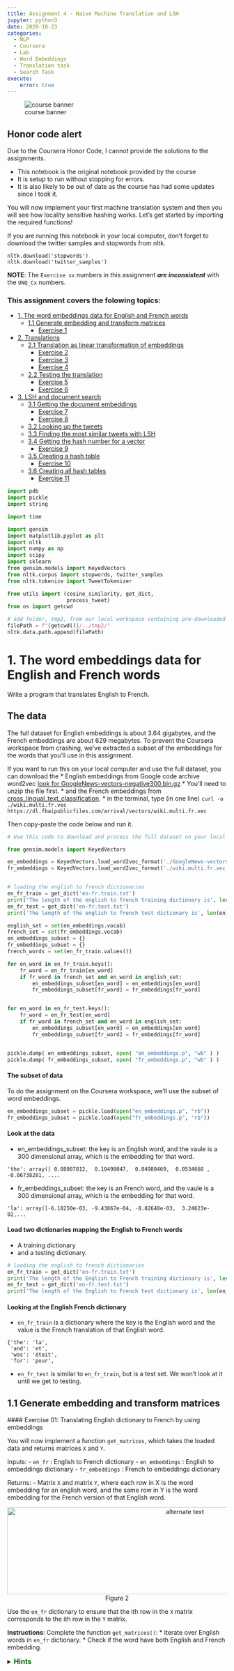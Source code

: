 ```yaml
---
title: Assignment 4 - Naive Machine Translation and LSH
jupyter: python3
date: 2020-10-23
categories: 
  - NLP 
  - Coursera 
  - Lab
  - Word Embeddings
  - Translation task
  - Search Task
execute: 
    error: true
---
```


![course banner](/images/banner_c1.jpg){.column-margin}

::: {.callout-warning}
## Honor code alert

Due to the Coursera Honor Code, I cannot provide the solutions to the assignments. 

- This notebook is the original notebook provided by the course
- It is setup to run without stopping for errors. 
- It is also likely to be out of date as the course has had some updates since I took it.
:::


You will now implement your first machine translation system and then you
will see how locality sensitive hashing works. Let's get started by importing
the required functions!

If you are running this notebook in your local computer, don't forget to
download the twitter samples and stopwords from nltk.

```
nltk.download('stopwords')
nltk.download('twitter_samples')
```


**NOTE**: The `Exercise xx` numbers in this assignment **_are inconsistent_** with the `UNQ_Cx` numbers.

### This assignment covers the folowing topics:

- [1. The word embeddings data for English and French words](#1)
  - [1.1 Generate embedding and transform matrices](#1-1)
      - [Exercise 1](#ex-01)
- [2. Translations](#2)
  - [2.1 Translation as linear transformation of embeddings](#2-1)
      - [Exercise 2](#ex-02)  
      - [Exercise 3](#ex-03)  
      - [Exercise 4](#ex-04)        
  - [2.2 Testing the translation](#2-2)
      - [Exercise 5](#ex-05)
      - [Exercise 6](#ex-06)      
- [3. LSH and document search](#3)
  - [3.1 Getting the document embeddings](#3-1)
      - [Exercise 7](#ex-07)
      - [Exercise 8](#ex-08)      
  - [3.2 Looking up the tweets](#3-2)
  - [3.3 Finding the most similar tweets with LSH](#3-3)
  - [3.4 Getting the hash number for a vector](#3-4)
      - [Exercise 9](#ex-09)  
  - [3.5 Creating a hash table](#3-5)
      - [Exercise 10](#ex-10)  
  - [3.6 Creating all hash tables](#3-6)
      - [Exercise 11](#ex-11)  

```python
import pdb
import pickle
import string

import time

import gensim
import matplotlib.pyplot as plt
import nltk
import numpy as np
import scipy
import sklearn
from gensim.models import KeyedVectors
from nltk.corpus import stopwords, twitter_samples
from nltk.tokenize import TweetTokenizer

from utils import (cosine_similarity, get_dict,
                   process_tweet)
from os import getcwd
```

```python
# add folder, tmp2, from our local workspace containing pre-downloaded corpora files to nltk's data path
filePath = f"{getcwd()}/../tmp2/"
nltk.data.path.append(filePath)
```

<a name="1"></a>

# 1. The word embeddings data for English and French words

Write a program that translates English to French.

## The data

The full dataset for English embeddings is about 3.64 gigabytes, and the French
embeddings are about 629 megabytes. To prevent the Coursera workspace from
crashing, we've extracted a subset of the embeddings for the words that you'll
use in this assignment.

If you want to run this on your local computer and use the full dataset,
you can download the
* English embeddings from Google code archive word2vec
[look for GoogleNews-vectors-negative300.bin.gz](https://code.google.com/archive/p/word2vec/)
    * You'll need to unzip the file first.
* and the French embeddings from
[cross_lingual_text_classification](https://github.com/vjstark/crosslingual_text_classification).
    * in the terminal, type (in one line)
    `curl -o ./wiki.multi.fr.vec https://dl.fbaipublicfiles.com/arrival/vectors/wiki.multi.fr.vec`

Then copy-paste the code below and run it.

```python
# Use this code to download and process the full dataset on your local computer

from gensim.models import KeyedVectors

en_embeddings = KeyedVectors.load_word2vec_format('./GoogleNews-vectors-negative300.bin', binary = True)
fr_embeddings = KeyedVectors.load_word2vec_format('./wiki.multi.fr.vec')


# loading the english to french dictionaries
en_fr_train = get_dict('en-fr.train.txt')
print('The length of the english to french training dictionary is', len(en_fr_train))
en_fr_test = get_dict('en-fr.test.txt')
print('The length of the english to french test dictionary is', len(en_fr_train))

english_set = set(en_embeddings.vocab)
french_set = set(fr_embeddings.vocab)
en_embeddings_subset = {}
fr_embeddings_subset = {}
french_words = set(en_fr_train.values())

for en_word in en_fr_train.keys():
    fr_word = en_fr_train[en_word]
    if fr_word in french_set and en_word in english_set:
        en_embeddings_subset[en_word] = en_embeddings[en_word]
        fr_embeddings_subset[fr_word] = fr_embeddings[fr_word]


for en_word in en_fr_test.keys():
    fr_word = en_fr_test[en_word]
    if fr_word in french_set and en_word in english_set:
        en_embeddings_subset[en_word] = en_embeddings[en_word]
        fr_embeddings_subset[fr_word] = fr_embeddings[fr_word]


pickle.dump( en_embeddings_subset, open( "en_embeddings.p", "wb" ) )
pickle.dump( fr_embeddings_subset, open( "fr_embeddings.p", "wb" ) )
```

#### The subset of data

To do the assignment on the Coursera workspace, we'll use the subset of word embeddings.

```python
en_embeddings_subset = pickle.load(open("en_embeddings.p", "rb"))
fr_embeddings_subset = pickle.load(open("fr_embeddings.p", "rb"))
```

#### Look at the data

* en_embeddings_subset: the key is an English word, and the vaule is a
300 dimensional array, which is the embedding for that word.
```
'the': array([ 0.08007812,  0.10498047,  0.04980469,  0.0534668 , -0.06738281, ....
```

* fr_embeddings_subset: the key is an French word, and the vaule is a 300
dimensional array, which is the embedding for that word.
```
'la': array([-6.18250e-03, -9.43867e-04, -8.82648e-03,  3.24623e-02,...
```

#### Load two dictionaries mapping the English to French words
* A training dictionary
* and a testing dictionary.

```python
# loading the english to french dictionaries
en_fr_train = get_dict('en-fr.train.txt')
print('The length of the English to French training dictionary is', len(en_fr_train))
en_fr_test = get_dict('en-fr.test.txt')
print('The length of the English to French test dictionary is', len(en_fr_train))
```

#### Looking at the English French dictionary

* `en_fr_train` is a dictionary where the key is the English word and the value
is the French translation of that English word.
```
{'the': 'la',
 'and': 'et',
 'was': 'était',
 'for': 'pour',
```

* `en_fr_test` is similar to `en_fr_train`, but is a test set.  We won't look at it
until we get to testing.

<a name="1-1"></a>

## 1.1 Generate embedding and transform matrices

<a name="ex-01"></a>
#### Exercise 01: Translating English dictionary to French by using embeddings

You will now implement a function `get_matrices`, which takes the loaded data
and returns matrices `X` and `Y`.

Inputs:
- `en_fr` : English to French dictionary
- `en_embeddings` : English to embeddings dictionary
- `fr_embeddings` : French to embeddings dictionary

Returns:
- Matrix `X` and matrix `Y`, where each row in X is the word embedding for an
english word, and the same row in Y is the word embedding for the French
version of that English word.

<div style="width:image width px; font-size:100%; text-align:center;">
<img src='X_to_Y.jpg' alt="alternate text" width="width" height="height" style="width:800px;height:200px;" /> Figure 2 </div>

Use the `en_fr` dictionary to ensure that the ith row in the `X` matrix
corresponds to the ith row in the `Y` matrix.

**Instructions**: Complete the function `get_matrices()`:
* Iterate over English words in `en_fr` dictionary.
* Check if the word have both English and French embedding.

<details>
<summary>
    <font size="3" color="darkgreen"><b>Hints</b></font>
</summary>
    <p>
        <ul>
            <li><a href="https://realpython.com/python-sets/#set-size-and-membership" >Sets</a> are useful data structures that can be used to check if an item is a member of a group.</li>
            <li>You can get words which are embedded into the language by using <a href="https://www.w3schools.com/python/ref_dictionary_keys.asp"> keys</a> method.</li>
            <li>Keep vectors in `X` and `Y` sorted in list. You can use <a href="https://docs.scipy.org/doc/numpy-1.13.0/reference/generated/numpy.ma.vstack.html"> np.vstack()</a> to merge them into the numpy matrix. </li>
            <li><a href="https://docs.scipy.org/doc/numpy/reference/generated/numpy.vstack.html">numpy.vstack</a> stacks the items in a list as rows in a matrix.</li>
        </ul>
    </p>

```python
# UNQ_C1 (UNIQUE CELL IDENTIFIER, DO NOT EDIT)
def get_matrices(en_fr, french_vecs, english_vecs):
    """
    Input:
        en_fr: English to French dictionary
        french_vecs: French words to their corresponding word embeddings.
        english_vecs: English words to their corresponding word embeddings.
    Output: 
        X: a matrix where the columns are the English embeddings.
        Y: a matrix where the columns correspong to the French embeddings.
        R: the projection matrix that minimizes the F norm ||X R -Y||^2.
    """

    ### START CODE HERE (REPLACE INSTANCES OF 'None' with your code) ###

    # X_l and Y_l are lists of the english and french word embeddings
    X_l = list()
    Y_l = list()

    # get the english words (the keys in the dictionary) and store in a set()
    english_set = None

    # get the french words (keys in the dictionary) and store in a set()
    french_set = None

    # store the french words that are part of the english-french dictionary (these are the values of the dictionary)
    french_words = set(en_fr.values())

    # loop through all english, french word pairs in the english french dictionary
    for en_word, fr_word in en_fr.items():

        # check that the french word has an embedding and that the english word has an embedding
        if fr_word in french_set and en_word in english_set:

            # get the english embedding
            en_vec = english_vecs[en_word]

            # get the french embedding
            fr_vec = None

            # add the english embedding to the list
            X_l.append(en_vec)

            # add the french embedding to the list
            None

    # stack the vectors of X_l into a matrix X
    X = None

    # stack the vectors of Y_l into a matrix Y
    Y = None
    ### END CODE HERE ###

    return X, Y
```

Now we will use function `get_matrices()` to obtain sets `X_train` and `Y_train`
of English and French word embeddings into the corresponding vector space models.

```python
# UNQ_C2 (UNIQUE CELL IDENTIFIER, DO NOT EDIT)
# You do not have to input any code in this cell, but it is relevant to grading, so please do not change anything

# getting the training set:
X_train, Y_train = get_matrices(
    en_fr_train, fr_embeddings_subset, en_embeddings_subset)
```

<a name="2"></a>

# 2. Translations

<div style="width:image width px; font-size:100%; text-align:center;"><img src='e_to_f.jpg' alt="alternate text" width="width" height="height" style="width:700px;height:200px;" /> Figure 1 </div>

Write a program that translates English words to French words using word embeddings and vector space models. 

<a name="2-1"></a>
## 2.1 Translation as linear transformation of embeddings

Given dictionaries of English and French word embeddings you will create a transformation matrix `R`
* Given an English word embedding, $\mathbf{e}$, you can multiply $\mathbf{eR}$ to get a new word embedding $\mathbf{f}$.
    * Both $\mathbf{e}$ and $\mathbf{f}$ are [row vectors](https://en.wikipedia.org/wiki/Row_and_column_vectors).
* You can then compute the nearest neighbors to `f` in the french embeddings and recommend the word that is most similar to the transformed word embedding.

### Describing translation as the minimization problem

Find a matrix `R` that minimizes the following equation. 

$$\arg \min _{\mathbf{R}}\| \mathbf{X R} - \mathbf{Y}\|_{F}\tag{1} $$

### Frobenius norm

The Frobenius norm of a matrix $A$ (assuming it is of dimension $m,n$) is defined as the square root of the sum of the absolute squares of its elements:

$$\|\mathbf{A}\|_{F} \equiv \sqrt{\sum_{i=1}^{m} \sum_{j=1}^{n}\left|a_{i j}\right|^{2}}\tag{2}$$

### Actual loss function
In the real world applications, the Frobenius norm loss:

$$\| \mathbf{XR} - \mathbf{Y}\|_{F}$$

is often replaced by it's squared value divided by $m$:

$$ \frac{1}{m} \|  \mathbf{X R} - \mathbf{Y} \|_{F}^{2}$$

where $m$ is the number of examples (rows in $\mathbf{X}$).

* The same R is found when using this loss function versus the original Frobenius norm.
* The reason for taking the square is that it's easier to compute the gradient of the squared Frobenius.
* The reason for dividing by $m$ is that we're more interested in the average loss per embedding than the  loss for the entire training set.
    * The loss for all training set increases with more words (training examples),
    so taking the average helps us to track the average loss regardless of the size of the training set.

##### [Optional] Detailed explanation why we use norm squared instead of the norm:
<details>
<summary>
    Click for optional details
</summary>
    <p>
        <ul>
            <li>The norm is always nonnegative (we're summing up absolute values), and so is the square. 
            <li> When we take the square of all non-negative (positive or zero) numbers, the order of the data is preserved.  
            <li> For example, if 3 > 2, 3^2 > 2^2
            <li> Using the norm or squared norm in gradient descent results in the same <i>location</i> of the minimum.
            <li> Squaring cancels the square root in the Frobenius norm formula. Because of the <a href="https://en.wikipedia.org/wiki/Chain_rule"> chain rule</a>, we would have to do more calculations if we had a square root in our expression for summation.
            <li> Dividing the function value by the positive number doesn't change the optimum of the function, for the same reason as described above.
            <li> We're interested in transforming English embedding into the French. Thus, it is more important to measure average loss per embedding than the loss for the entire dictionary (which increases as the number of words in the dictionary increases).
        </ul>
    </p>
    

<a name="ex-02"></a>

### Exercise 02: Implementing translation mechanism described in this section.

#### Step 1: Computing the loss
* The loss function will be squared Frobenoius norm of the difference between
matrix and its approximation, divided by the number of training examples $m$.
* Its formula is:
$$ L(X, Y, R)=\frac{1}{m}\sum_{i=1}^{m} \sum_{j=1}^{n}\left( a_{i j} \right)^{2}$$

where $a_{i j}$ is value in $i$th row and $j$th column of the matrix $\mathbf{XR}-\mathbf{Y}$.

#### Instructions: complete the `compute_loss()` function

* Compute the approximation of `Y` by matrix multiplying `X` and `R`
* Compute difference `XR - Y`
* Compute the squared Frobenius norm of the difference and divide it by $m$.

<details>    
<summary>
    <font size="3" color="darkgreen"><b>Hints</b></font>
</summary>
<p>
<ul>
   <li> Useful functions:
       <a href="https://docs.scipy.org/doc/numpy/reference/generated/numpy.dot.html">Numpy dot </a>,
       <a href="https://docs.scipy.org/doc/numpy/reference/generated/numpy.sum.html">Numpy sum</a>,
       <a href="https://docs.scipy.org/doc/numpy/reference/generated/numpy.square.html">Numpy square</a>,
       <a href="https://docs.scipy.org/doc/numpy/reference/generated/numpy.linalg.norm.html">Numpy norm</a>
    </li>
   <li> Be careful about which operation is elementwise and which operation is a matrix multiplication.</li>
   <li> Try to use matrix operations instead of the numpy norm function.  If you choose to use norm function, take care of extra arguments and that it's returning loss squared, and not the loss itself.</li>

</ul>
</p>

```python
# UNQ_C3 (UNIQUE CELL IDENTIFIER, DO NOT EDIT)
def compute_loss(X, Y, R):
    '''
    Inputs: 
        X: a matrix of dimension (m,n) where the columns are the English embeddings.
        Y: a matrix of dimension (m,n) where the columns correspong to the French embeddings.
        R: a matrix of dimension (n,n) - transformation matrix from English to French vector space embeddings.
    Outputs:
        L: a matrix of dimension (m,n) - the value of the loss function for given X, Y and R.
    '''
    ### START CODE HERE (REPLACE INSTANCES OF 'None' with your code) ###
    # m is the number of rows in X
    m = None
    
    # diff is XR - Y
    diff = None

    # diff_squared is the element-wise square of the difference
    diff_squared = None

    # sum_diff_squared is the sum of the squared elements
    sum_diff_squared = None

    # loss i the sum_diff_squard divided by the number of examples (m)
    loss = None
    ### END CODE HERE ###
    return loss
```

<a name="ex-03"></a>

### Exercise 03

### Step 2: Computing the gradient of loss in respect to transform matrix R

* Calculate the gradient of the loss with respect to transform matrix `R`.
* The gradient is a matrix that encodes how much a small change in `R`
affect the change in the loss function.
* The gradient gives us the direction in which we should decrease `R`
to minimize the loss.
* $m$ is the number of training examples (number of rows in $X$).
* The formula for the gradient of the loss function $𝐿(𝑋,𝑌,𝑅)$ is:

$$\frac{d}{dR}𝐿(𝑋,𝑌,𝑅)=\frac{d}{dR}\Big(\frac{1}{m}\| X R -Y\|_{F}^{2}\Big) = \frac{2}{m}X^{T} (X R - Y)$$

**Instructions**: Complete the `compute_gradient` function below.

<details>
<summary>
    <font size="3" color="darkgreen"><b>Hints</b></font>
</summary>
<p>
    <ul>
    <li><a href="https://docs.scipy.org/doc/numpy/reference/generated/numpy.matrix.T.html" > Transposing in numpy </a></li>
    <li><a href="https://docs.scipy.org/doc/numpy/reference/generated/numpy.ndarray.shape.html" > Finding out the dimensions</a> of matrices in numpy </li>
    <li>Remember to use numpy.dot for matrix multiplication </li>
    </ul>
</p>
 

```python
# UNQ_C4 (UNIQUE CELL IDENTIFIER, DO NOT EDIT)
def compute_gradient(X, Y, R):
    '''
    Inputs: 
        X: a matrix of dimension (m,n) where the columns are the English embeddings.
        Y: a matrix of dimension (m,n) where the columns correspong to the French embeddings.
        R: a matrix of dimension (n,n) - transformation matrix from English to French vector space embeddings.
    Outputs:
        g: a matrix of dimension (n,n) - gradient of the loss function L for given X, Y and R.
    '''
    ### START CODE HERE (REPLACE INSTANCES OF 'None' with your code) ###
    # m is the number of rows in X
    m = None

    # gradient is X^T(XR - Y) * 2/m
    gradient = None
    ### END CODE HERE ###
    return gradient
```

### Step 3: Finding the optimal R with gradient descent algorithm

#### Gradient descent

[Gradient descent](https://ml-cheatsheet.readthedocs.io/en/latest/gradient_descent.html) is an iterative algorithm which is used in searching for the optimum of the function. 
* Earlier, we've mentioned that the gradient of the loss with respect to the matrix encodes how much a tiny change in some coordinate of that matrix affect the change of loss function.
* Gradient descent uses that information to iteratively change matrix `R` until we reach a point where the loss is minimized. 

#### Training with a fixed number of iterations

Most of the time we iterate for a fixed number of training steps rather than iterating until the loss falls below a threshold.

##### OPTIONAL: explanation for fixed number of iterations
<details>
<summary>
    <font size="3" color="darkgreen"><b>click here for detailed discussion</b></font>
</summary>
<p>
<ul>
    <li> You cannot rely on training loss getting low -- what you really want is the validation loss to go down, or validation accuracy to go up. And indeed - in some cases people train until validation accuracy reaches a threshold, or -- commonly known as "early stopping" -- until the validation accuracy starts to go down, which is a sign of over-fitting.
    </li>
    <li>
    Why not always do "early stopping"? Well, mostly because well-regularized models on larger data-sets never stop improving. Especially in NLP, you can often continue training for months and the model will continue getting slightly and slightly better. This is also the reason why it's hard to just stop at a threshold -- unless there's an external customer setting the threshold, why stop, where do you put the threshold?
    </li>
    <li>Stopping after a certain number of steps has the advantage that you know how long your training will take - so you can keep some sanity and not train for months. You can then try to get the best performance within this time budget. Another advantage is that you can fix your learning rate schedule -- e.g., lower the learning rate at 10% before finish, and then again more at 1% before finishing. Such learning rate schedules help a lot, but are harder to do if you don't know how long you're training.
    </li>
</ul>
</p>

Pseudocode:
1. Calculate gradient $g$ of the loss with respect to the matrix $R$.
2. Update $R$ with the formula:
$$R_{\text{new}}= R_{\text{old}}-\alpha g$$

Where $\alpha$ is the learning rate, which is a scalar.

#### Learning rate

* The learning rate or "step size" $\alpha$ is a coefficient which decides how much we want to change $R$ in each step.
* If we change $R$ too much, we could skip the optimum by taking too large of a step.
* If we make only small changes to $R$, we will need many steps to reach the optimum.
* Learning rate $\alpha$ is used to control those changes.
* Values of $\alpha$ are chosen depending on the problem, and we'll use `learning_rate`$=0.0003$ as the default value for our algorithm.

<a name="ex-04"></a>

### Exercise 04

#### Instructions: Implement `align_embeddings()`

<details>
<summary>
    <font size="3" color="darkgreen"><b>Hints</b></font>
</summary>
<p>
<ul>
    <li>Use the 'compute_gradient()' function to get the gradient in each step</li>

</ul>
</p>

```python
# UNQ_C5 (UNIQUE CELL IDENTIFIER, DO NOT EDIT)
def align_embeddings(X, Y, train_steps=100, learning_rate=0.0003):
    '''
    Inputs:
        X: a matrix of dimension (m,n) where the columns are the English embeddings.
        Y: a matrix of dimension (m,n) where the columns correspong to the French embeddings.
        train_steps: positive int - describes how many steps will gradient descent algorithm do.
        learning_rate: positive float - describes how big steps will  gradient descent algorithm do.
    Outputs:
        R: a matrix of dimension (n,n) - the projection matrix that minimizes the F norm ||X R -Y||^2
    '''
    np.random.seed(129)

    # the number of columns in X is the number of dimensions for a word vector (e.g. 300)
    # R is a square matrix with length equal to the number of dimensions in th  word embedding
    R = np.random.rand(X.shape[1], X.shape[1])

    for i in range(train_steps):
        if i % 25 == 0:
            print(f"loss at iteration {i} is: {compute_loss(X, Y, R):.4f}")
        ### START CODE HERE (REPLACE INSTANCES OF 'None' with your code) ###
        # use the function that you defined to compute the gradient
        gradient = None

        # update R by subtracting the learning rate times gradient
        R -= None
        ### END CODE HERE ###
    return R
```

```python
# UNQ_C6 (UNIQUE CELL IDENTIFIER, DO NOT EDIT)
# You do not have to input any code in this cell, but it is relevant to grading, so please do not change anything

# Testing your implementation.
np.random.seed(129)
m = 10
n = 5
X = np.random.rand(m, n)
Y = np.random.rand(m, n) * .1
R = align_embeddings(X, Y)
```

**Expected Output:**
```
loss at iteration 0 is: 3.7242
loss at iteration 25 is: 3.6283
loss at iteration 50 is: 3.5350
loss at iteration 75 is: 3.4442
```

## Calculate transformation matrix R

Using those the training set, find the transformation matrix $\mathbf{R}$ by calling the function `align_embeddings()`.

**NOTE:** The code cell below will take a few minutes to fully execute (~3 mins)

```python
# UNQ_C7 (UNIQUE CELL IDENTIFIER, DO NOT EDIT)
# You do not have to input any code in this cell, but it is relevant to grading, so please do not change anything
R_train = align_embeddings(X_train, Y_train, train_steps=400, learning_rate=0.8)
```

##### Expected Output

```
loss at iteration 0 is: 963.0146
loss at iteration 25 is: 97.8292
loss at iteration 50 is: 26.8329
loss at iteration 75 is: 9.7893
loss at iteration 100 is: 4.3776
loss at iteration 125 is: 2.3281
loss at iteration 150 is: 1.4480
loss at iteration 175 is: 1.0338
loss at iteration 200 is: 0.8251
loss at iteration 225 is: 0.7145
loss at iteration 250 is: 0.6534
loss at iteration 275 is: 0.6185
loss at iteration 300 is: 0.5981
loss at iteration 325 is: 0.5858
loss at iteration 350 is: 0.5782
loss at iteration 375 is: 0.5735
```

<a name="2-2"></a>

## 2.2 Testing the translation

### k-Nearest neighbors algorithm

[k-Nearest neighbors algorithm](https://en.wikipedia.org/wiki/K-nearest_neighbors_algorithm) 
* k-NN is a method which takes a vector as input and finds the other vectors in the dataset that are closest to it. 
* The 'k' is the number of "nearest neighbors" to find (e.g. k=2 finds the closest two neighbors).

### Searching for the translation embedding
Since we're approximating the translation function from English to French embeddings by a linear transformation matrix $\mathbf{R}$, most of the time we won't get the exact embedding of a French word when we transform embedding $\mathbf{e}$ of some particular English word into the French embedding space. 
* This is where $k$-NN becomes really useful! By using $1$-NN with $\mathbf{eR}$ as input, we can search for an embedding $\mathbf{f}$ (as a row) in the matrix $\mathbf{Y}$ which is the closest to the transformed vector $\mathbf{eR}$

### Cosine similarity
Cosine similarity between vectors $u$ and $v$ calculated as the cosine of the angle between them.
The formula is 

$$\cos(u,v)=\frac{u\cdot v}{\left\|u\right\|\left\|v\right\|}$$

* $\cos(u,v)$ = $1$ when $u$ and $v$ lie on the same line and have the same direction.
* $\cos(u,v)$ is $-1$ when they have exactly opposite directions.
* $\cos(u,v)$ is $0$ when the vectors are orthogonal (perpendicular) to each other.

#### Note: Distance and similarity are pretty much opposite things.
* We can obtain distance metric from cosine similarity, but the cosine similarity can't be used directly as the distance metric. 
* When the cosine similarity increases (towards $1$), the "distance" between the two vectors decreases (towards $0$). 
* We can define the cosine distance between $u$ and $v$ as
$$d_{\text{cos}}(u,v)=1-\cos(u,v)$$

<a name="ex-05"></a>

**Exercise 05**: Complete the function `nearest_neighbor()`

Inputs:
* Vector `v`,
* A set of possible nearest neighbors `candidates`
* `k` nearest neighbors to find.
* The distance metric should be based on cosine similarity.
* `cosine_similarity` function is already implemented and imported for you. It's arguments are two vectors and it returns the cosine of the angle between them.
* Iterate over rows in `candidates`, and save the result of similarities between current row and vector `v` in a python list. Take care that similarities are in the same order as row vectors of `candidates`.
* Now you can use [numpy argsort]( https://docs.scipy.org/doc/numpy/reference/generated/numpy.argsort.html#numpy.argsort) to sort the indices for the rows of `candidates`.

<details>
<summary>
    <font size="3" color="darkgreen"><b>Hints</b></font>
</summary>
<p>
<ul>
    <li> numpy.argsort sorts values from most negative to most positive (smallest to largest) </li>
    <li> The candidates that are nearest to 'v' should have the highest cosine similarity </li>
    <li> To get the last element of a list 'tmp', the notation is tmp[-1:] </li>
</ul>
</p>

```python
# UNQ_C8 (UNIQUE CELL IDENTIFIER, DO NOT EDIT)
def nearest_neighbor(v, candidates, k=1):
    """
    Input:
      - v, the vector you are going find the nearest neighbor for
      - candidates: a set of vectors where we will find the neighbors
      - k: top k nearest neighbors to find
    Output:
      - k_idx: the indices of the top k closest vectors in sorted form
    """
    ### START CODE HERE (REPLACE INSTANCES OF 'None' with your code) ###
    similarity_l = []

    # for each candidate vector...
    for row in candidates:
        # get the cosine similarity
        cos_similarity = None

        # append the similarity to the list
        None
        
    # sort the similarity list and get the indices of the sorted list
    sorted_ids = None

    # get the indices of the k most similar candidate vectors
    k_idx = None
    ### END CODE HERE ###
    return k_idx
```

```python
# UNQ_C9 (UNIQUE CELL IDENTIFIER, DO NOT EDIT)
# You do not have to input any code in this cell, but it is relevant to grading, so please do not change anything

# Test your implementation:
v = np.array([1, 0, 1])
candidates = np.array([[1, 0, 5], [-2, 5, 3], [2, 0, 1], [6, -9, 5], [9, 9, 9]])
print(candidates[nearest_neighbor(v, candidates, 3)])
```

**Expected Output**:

`[[9 9 9]
 [1 0 5]
 [2 0 1]]`

### Test your translation and compute its accuracy

<a name="ex-06"></a>
**Exercise 06**:
Complete the function `test_vocabulary` which takes in English
embedding matrix $X$, French embedding matrix $Y$ and the $R$
matrix and returns the accuracy of translations from $X$ to $Y$ by $R$.

* Iterate over transformed English word embeddings and check if the
closest French word vector belongs to French word that is the actual
translation.
* Obtain an index of the closest French embedding by using
`nearest_neighbor` (with argument `k=1`), and compare it to the index
of the English embedding you have just transformed.
* Keep track of the number of times you get the correct translation.
* Calculate accuracy as $$\text{accuracy}=\frac{\#(\text{correct predictions})}{\#(\text{total predictions})}$$

```python
# UNQ_C10 (UNIQUE CELL IDENTIFIER, DO NOT EDIT)
def test_vocabulary(X, Y, R):
    '''
    Input:
        X: a matrix where the columns are the English embeddings.
        Y: a matrix where the columns correspong to the French embeddings.
        R: the transform matrix which translates word embeddings from
        English to French word vector space.
    Output:
        accuracy: for the English to French capitals
    '''

    ### START CODE HERE (REPLACE INSTANCES OF 'None' with your code) ###
    # The prediction is X times R
    pred = None

    # initialize the number correct to zero
    num_correct = 0

    # loop through each row in pred (each transformed embedding)
    for i in range(len(pred)):
        # get the index of the nearest neighbor of pred at row 'i'; also pass in the candidates in Y
        pred_idx = None

        # if the index of the nearest neighbor equals the row of i... \
        if pred_idx == i:
            # increment the number correct by 1.
            num_correct += None

    # accuracy is the number correct divided by the number of rows in 'pred' (also number of rows in X)
    accuracy = None

    ### END CODE HERE ###

    return accuracy
```

Let's see how is your translation mechanism working on the unseen data:

```python
X_val, Y_val = get_matrices(en_fr_test, fr_embeddings_subset, en_embeddings_subset)
```

```python
# UNQ_C11 (UNIQUE CELL IDENTIFIER, DO NOT EDIT)
# You do not have to input any code in this cell, but it is relevant to grading, so please do not change anything

acc = test_vocabulary(X_val, Y_val, R_train)  # this might take a minute or two
print(f"accuracy on test set is {acc:.3f}")
```

**Expected Output**:

```
0.557
```

You managed to translate words from one language to another language
without ever seing them with almost 56% accuracy by using some basic
linear algebra and learning a mapping of words from one language to another!

<a name="3"></a>

# 3. LSH and document search

In this part of the assignment, you will implement a more efficient version
of k-nearest neighbors using locality sensitive hashing.
You will then apply this to document search.

* Process the tweets and represent each tweet as a vector (represent a
document with a vector embedding).
* Use locality sensitive hashing and k nearest neighbors to find tweets
that are similar to a given tweet.

```python
# get the positive and negative tweets
all_positive_tweets = twitter_samples.strings('positive_tweets.json')
all_negative_tweets = twitter_samples.strings('negative_tweets.json')
all_tweets = all_positive_tweets + all_negative_tweets
```

<a name="3-1"></a>

### 3.1 Getting the document embeddings

#### Bag-of-words (BOW) document models
Text documents are sequences of words.
* The ordering of words makes a difference. For example, sentences "Apple pie is
better than pepperoni pizza." and "Pepperoni pizza is better than apple pie"
have opposite meanings due to the word ordering.
* However, for some applications, ignoring the order of words can allow
us to train an efficient and still effective model.
* This approach is called Bag-of-words document model.

#### Document embeddings
* Document embedding is created by summing up the embeddings of all words
in the document.
* If we don't know the embedding of some word, we can ignore that word.

<a name="ex-07"></a>

**Exercise 07**:
Complete the `get_document_embedding()` function.
* The function `get_document_embedding()` encodes entire document as a "document" embedding.
* It takes in a docoument (as a string) and a dictionary, `en_embeddings`
* It processes the document, and looks up the corresponding embedding of each word.
* It then sums them up and returns the sum of all word vectors of that processed tweet.

<details>
<summary>
    <font size="3" color="darkgreen"><b>Hints</b></font>
</summary>
<p>
<ul>
    <li> You can handle missing words easier by using the `get()` method of the python dictionary instead of the bracket notation (i.e. "[ ]"). See more about it <a href="https://stackoverflow.com/a/11041421/12816433" >here</a> </li>
    <li> The default value for missing word should be the zero vector. Numpy will <a href="https://docs.scipy.org/doc/numpy/user/basics.broadcasting.html" > broadcast </a> simple 0 scalar into a vector of zeros during the summation.</li>
    <li>Alternatively, skip the addition if a word is not in the dictonary. </li>
    <li>  You can use your `process_tweet()` function which allows you to process the tweet. The function just takes in a tweet and returns a list of words.</li>
</ul>
</p>

```python
# UNQ_C12 (UNIQUE CELL IDENTIFIER, DO NOT EDIT)
def get_document_embedding(tweet, en_embeddings): 
    '''
    Input:
        - tweet: a string
        - en_embeddings: a dictionary of word embeddings
    Output:
        - doc_embedding: sum of all word embeddings in the tweet
    '''
    doc_embedding = np.zeros(300)

    ### START CODE HERE (REPLACE INSTANCES OF 'None' with your code) ###
    # process the document into a list of words (process the tweet)
    processed_doc = None
    for word in processed_doc:
        # add the word embedding to the running total for the document embedding
        doc_embedding = None
    ### END CODE HERE ###
    return doc_embedding
```

```python
# UNQ_C13 (UNIQUE CELL IDENTIFIER, DO NOT EDIT)
# You do not have to input any code in this cell, but it is relevant to grading, so please do not change anything

# testing your function
custom_tweet = "RT @Twitter @chapagain Hello There! Have a great day. :) #good #morning http://chapagain.com.np"
tweet_embedding = get_document_embedding(custom_tweet, en_embeddings_subset)
tweet_embedding[-5:]
```

**Expected output**:

```
array([-0.00268555, -0.15378189, -0.55761719, -0.07216644, -0.32263184])
```

<a name="ex-08"></a>

### Exercise 08

#### Store all document vectors into a dictionary
Now, let's store all the tweet embeddings into a dictionary.
Implement `get_document_vecs()`

```python
# UNQ_C14 (UNIQUE CELL IDENTIFIER, DO NOT EDIT)
def get_document_vecs(all_docs, en_embeddings):
    '''
    Input:
        - all_docs: list of strings - all tweets in our dataset.
        - en_embeddings: dictionary with words as the keys and their embeddings as the values.
    Output:
        - document_vec_matrix: matrix of tweet embeddings.
        - ind2Doc_dict: dictionary with indices of tweets in vecs as keys and their embeddings as the values.
    '''

    # the dictionary's key is an index (integer) that identifies a specific tweet
    # the value is the document embedding for that document
    ind2Doc_dict = {}

    # this is list that will store the document vectors
    document_vec_l = []

    for i, doc in enumerate(all_docs):

        ### START CODE HERE (REPLACE INSTANCES OF 'None' with your code) ###
        # get the document embedding of the tweet
        doc_embedding = None

        # save the document embedding into the ind2Tweet dictionary at index i
        ind2Doc_dict[i] = None

        # append the document embedding to the list of document vectors
        document_vec_l.append(None)

        ### END CODE HERE ###

    # convert the list of document vectors into a 2D array (each row is a document vector)
    document_vec_matrix = np.vstack(document_vec_l)

    return document_vec_matrix, ind2Doc_dict
```

```python
document_vecs, ind2Tweet = get_document_vecs(all_tweets, en_embeddings_subset)
```

```python
# UNQ_C15 (UNIQUE CELL IDENTIFIER, DO NOT EDIT)
# You do not have to input any code in this cell, but it is relevant to grading, so please do not change anything

print(f"length of dictionary {len(ind2Tweet)}")
print(f"shape of document_vecs {document_vecs.shape}")
```

##### Expected Output
```
length of dictionary 10000
shape of document_vecs (10000, 300)
```

<a name="3-2"></a>

## 3.2 Looking up the tweets

Now you have a vector of dimension (m,d) where `m` is the number of tweets
(10,000) and `d` is the dimension of the embeddings (300).  Now you
will input a tweet, and use cosine similarity to see which tweet in our
corpus is similar to your tweet.

```python
my_tweet = 'i am sad'
process_tweet(my_tweet)
tweet_embedding = get_document_embedding(my_tweet, en_embeddings_subset)
```

```python
# UNQ_C16 (UNIQUE CELL IDENTIFIER, DO NOT EDIT)
# You do not have to input any code in this cell, but it is relevant to grading, so please do not change anything

# this gives you a similar tweet as your input.
# this implementation is vectorized...
idx = np.argmax(cosine_similarity(document_vecs, tweet_embedding))
print(all_tweets[idx])
```

##### Expected Output

```
@zoeeylim sad sad sad kid :( it's ok I help you watch the match HAHAHAHAHA
```

<a name="3-3"></a>

## 3.3 Finding the most similar tweets with LSH

You will now implement locality sensitive hashing (LSH) to identify the most similar tweet.
* Instead of looking at all 10,000 vectors, you can just search a subset to find
its nearest neighbors.

Let's say your data points are plotted like this:


<div style="width:image width px; font-size:100%; text-align:center;"><img src='one.png' alt="alternate text" width="width" height="height" style="width:400px;height:200px;" /> Figure 3 </div>

You can divide the vector space into regions and search within one region for nearest neighbors of a given vector.

<div style="width:image width px; font-size:100%; text-align:center;"><img src='four.png' alt="alternate text" width="width" height="height" style="width:400px;height:200px;" /> Figure 4 </div>

```python
N_VECS = len(all_tweets)       # This many vectors.
N_DIMS = len(ind2Tweet[1])     # Vector dimensionality.
print(f"Number of vectors is {N_VECS} and each has {N_DIMS} dimensions.")
```

#### Choosing the number of planes

* Each plane divides the space to $2$ parts.
* So $n$ planes divide the space into $2^{n}$ hash buckets.
* We want to organize 10,000 document vectors into buckets so that every bucket has about $~16$ vectors.
* For that we need $\frac{10000}{16}=625$ buckets.
* We're interested in $n$, number of planes, so that $2^{n}= 625$. Now, we can calculate $n=\log_{2}625 = 9.29 \approx 10$.

```python
# The number of planes. We use log2(625) to have ~16 vectors/bucket.
N_PLANES = 10
# Number of times to repeat the hashing to improve the search.
N_UNIVERSES = 25
```

<a name="3-4"></a>

## 3.4 Getting the hash number for a vector

For each vector, we need to get a unique number associated to that vector in order to assign it to a "hash bucket".

### Hyperlanes in vector spaces
* In $3$-dimensional vector space, the hyperplane is a regular plane. In $2$ dimensional vector space, the hyperplane is a line.
* Generally, the hyperplane is subspace which has dimension $1$ lower than the original vector space has.
* A hyperplane is uniquely defined by its normal vector.
* Normal vector $n$ of the plane $\pi$ is the vector to which all vectors in the plane $\pi$ are orthogonal (perpendicular in $3$ dimensional case).

### Using Hyperplanes to split the vector space
We can use a hyperplane to split the vector space into $2$ parts.
* All vectors whose dot product with a plane's normal vector is positive are on one side of the plane.
* All vectors whose dot product with the plane's normal vector is negative are on the other side of the plane.

### Encoding hash buckets
* For a vector, we can take its dot product with all the planes, then encode this information to assign the vector to a single hash bucket.
* When the vector is pointing to the opposite side of the hyperplane than normal, encode it by 0.
* Otherwise, if the vector is on the same side as the normal vector, encode it by 1.
* If you calculate the dot product with each plane in the same order for every vector, you've encoded each vector's unique hash ID as a binary number, like [0, 1, 1, ... 0].

<a name="ex-09"></a>

### Exercise 09: Implementing hash buckets

We've initialized hash table `hashes` for you. It is list of `N_UNIVERSES` matrices, each describes its own hash table. Each matrix has `N_DIMS` rows and `N_PLANES` columns. Every column of that matrix is a `N_DIMS`-dimensional normal vector for each of `N_PLANES` hyperplanes which are used for creating buckets of the particular hash table.

*Exercise*: Your task is to complete the function `hash_value_of_vector` which places vector `v` in the correct hash bucket.

* First multiply your vector `v`, with a corresponding plane. This will give you a vector of dimension $(1,\text{N_planes})$.
* You will then convert every element in that vector to 0 or 1.
* You create a hash vector by doing the following: if the element is negative, it becomes a 0, otherwise you change it to a 1.
* You then compute the unique number for the vector by iterating over `N_PLANES`
* Then you multiply $2^i$ times the corresponding bit (0 or 1).
* You will then store that sum in the variable `hash_value`.

**Intructions:** Create a hash for the vector in the function below.
Use this formula:

$$ hash = \sum_{i=0}^{N-1} \left( 2^{i} \times h_{i} \right) $$

#### Create the sets of planes
* Create multiple (25) sets of planes (the planes that divide up the region).
* You can think of these as 25 separate ways of dividing up the vector space with a different set of planes.
* Each element of this list contains a matrix with 300 rows (the word vector have 300 dimensions), and 10 columns (there are 10 planes in each "universe").

```python
np.random.seed(0)
planes_l = [np.random.normal(size=(N_DIMS, N_PLANES))
            for _ in range(N_UNIVERSES)]
```

<details>
<summary>
    <font size="3" color="darkgreen"><b>Hints</b></font>
</summary>
<p>
<ul>
    <li> numpy.squeeze() removes unused dimensions from an array; for instance, it converts a (10,1) 2D array into a (10,) 1D array</li>
</ul>
</p>

```python
# UNQ_C17 (UNIQUE CELL IDENTIFIER, DO NOT EDIT)
def hash_value_of_vector(v, planes):
    """Create a hash for a vector; hash_id says which random hash to use.
    Input:
        - v:  vector of tweet. It's dimension is (1, N_DIMS)
        - planes: matrix of dimension (N_DIMS, N_PLANES) - the set of planes that divide up the region
    Output:
        - res: a number which is used as a hash for your vector

    """
    ### START CODE HERE (REPLACE INSTANCES OF 'None' with your code) ###
    # for the set of planes,
    # calculate the dot product between the vector and the matrix containing the planes
    # remember that planes has shape (300, 10)
    # The dot product will have the shape (1,10)
    dot_product = None

    # get the sign of the dot product (1,10) shaped vector
    sign_of_dot_product = None

    # set h to be false (eqivalent to 0 when used in operations) if the sign is negative,
    # and true (equivalent to 1) if the sign is positive (1,10) shaped vector
    h = None

    # remove extra un-used dimensions (convert this from a 2D to a 1D array)
    h = None

    # initialize the hash value to 0
    hash_value = 0

    n_planes = planes.shape[1]
    for i in range(n_planes):
        # increment the hash value by 2^i * h_i
        hash_value += None
    ### END CODE HERE ###

    # cast hash_value as an integer
    hash_value = int(hash_value)

    return hash_value
```

```python
# UNQ_C18 (UNIQUE CELL IDENTIFIER, DO NOT EDIT)
# You do not have to input any code in this cell, but it is relevant to grading, so please do not change anything

np.random.seed(0)
idx = 0
planes = planes_l[idx]  # get one 'universe' of planes to test the function
vec = np.random.rand(1, 300)
print(f" The hash value for this vector,",
      f"and the set of planes at index {idx},",
      f"is {hash_value_of_vector(vec, planes)}")
```

##### Expected Output

```
The hash value for this vector, and the set of planes at index 0, is 768
```

<a name="3-5"></a>

## 3.5 Creating a hash table

<a name="ex-10"></a>

### Exercise 10

Given that you have a unique number for each vector (or tweet), You now want to create a hash table. You need a hash table, so that given a hash_id, you can quickly look up the corresponding vectors. This allows you to reduce your search by a significant amount of time.

<div style="width:image width px; font-size:100%; text-align:center;"><img src='table.png' alt="alternate text" width="width" height="height" style="width:500px;height:200px;" />  </div>

We have given you the `make_hash_table` function, which maps the tweet vectors to a bucket and stores the vector there. It returns the `hash_table` and the `id_table`. The `id_table` allows you know which vector in a certain bucket corresponds to what tweet.

<details>    
<summary>
    <font size="3" color="darkgreen"><b>Hints</b></font>
</summary>
<p>
<ul>
    <li> a dictionary comprehension, similar to a list comprehension, looks like this: `{i:0 for i in range(10)}`, where the key is 'i' and the value is zero for all key-value pairs. </li>
</ul>
</p>

```python
# UNQ_C19 (UNIQUE CELL IDENTIFIER, DO NOT EDIT)
# This is the code used to create a hash table: feel free to read over it
def make_hash_table(vecs, planes):
    """
    Input:
        - vecs: list of vectors to be hashed.
        - planes: the matrix of planes in a single "universe", with shape (embedding dimensions, number of planes).
    Output:
        - hash_table: dictionary - keys are hashes, values are lists of vectors (hash buckets)
        - id_table: dictionary - keys are hashes, values are list of vectors id's
                            (it's used to know which tweet corresponds to the hashed vector)
    """
    ### START CODE HERE (REPLACE INSTANCES OF 'None' with your code) ###

    # number of planes is the number of columns in the planes matrix
    num_of_planes = None

    # number of buckets is 2^(number of planes)
    num_buckets = None

    # create the hash table as a dictionary.
    # Keys are integers (0,1,2.. number of buckets)
    # Values are empty lists
    hash_table = None

    # create the id table as a dictionary.
    # Keys are integers (0,1,2... number of buckets)
    # Values are empty lists
    id_table = None

    # for each vector in 'vecs'
    for i, v in enumerate(vecs):
        # calculate the hash value for the vector
        h = None

        # store the vector into hash_table at key h,
        # by appending the vector v to the list at key h
        None

        # store the vector's index 'i' (each document is given a unique integer 0,1,2...)
        # the key is the h, and the 'i' is appended to the list at key h
        None

    ### END CODE HERE ###

    return hash_table, id_table
```

```python
# UNQ_C20 (UNIQUE CELL IDENTIFIER, DO NOT EDIT)
# You do not have to input any code in this cell, but it is relevant to grading, so please do not change anything

np.random.seed(0)
planes = planes_l[0]  # get one 'universe' of planes to test the function
vec = np.random.rand(1, 300)
tmp_hash_table, tmp_id_table = make_hash_table(document_vecs, planes)

print(f"The hash table at key 0 has {len(tmp_hash_table[0])} document vectors")
print(f"The id table at key 0 has {len(tmp_id_table[0])}")
print(f"The first 5 document indices stored at key 0 of are {tmp_id_table[0][0:5]}")
```

##### Expected output
```
The hash table at key 0 has 3 document vectors
The id table at key 0 has 3
The first 5 document indices stored at key 0 of are [3276, 3281, 3282]
```

<a name="3-6"></a>

### 3.6 Creating all hash tables

You can now hash your vectors and store them in a hash table that
would allow you to quickly look up and search for similar vectors.
Run the cell below to create the hashes. By doing so, you end up having
several tables which have all the vectors. Given a vector, you then
identify the buckets in all the tables.  You can then iterate over the
buckets and consider much fewer vectors. The more buckets you use, the
more accurate your lookup will be, but also the longer it will take.

```python
# Creating the hashtables
hash_tables = []
id_tables = []
for universe_id in range(N_UNIVERSES):  # there are 25 hashes
    print('working on hash universe #:', universe_id)
    planes = planes_l[universe_id]
    hash_table, id_table = make_hash_table(document_vecs, planes)
    hash_tables.append(hash_table)
    id_tables.append(id_table)
```

### Approximate K-NN

<a name="ex-11"></a>

### Exercise 11

Implement approximate K nearest neighbors using locality sensitive hashing,
to search for documents that are similar to a given document at the
index `doc_id`.

##### Inputs
* `doc_id` is the index into the document list `all_tweets`.
* `v` is the document vector for the tweet in `all_tweets` at index `doc_id`.
* `planes_l` is the list of planes (the global variable created earlier).
* `k` is the number of nearest neighbors to search for.
* `num_universes_to_use`: to save time, we can use fewer than the total
number of available universes.  By default, it's set to `N_UNIVERSES`,
which is $25$ for this assignment.

The `approximate_knn` function finds a subset of candidate vectors that
are in the same "hash bucket" as the input vector 'v'.  Then it performs
the usual k-nearest neighbors search on this subset (instead of searching
through all 10,000 tweets).

<details>
<summary>
    <font size="3" color="darkgreen"><b>Hints</b></font>
</summary>
<p>
<ul>
    <li> There are many dictionaries used in this function.  Try to print out planes_l, hash_tables, id_tables to understand how they are structured, what the keys represent, and what the values contain.</li>
    <li> To remove an item from a list, use `.remove()` </li>
    <li> To append to a list, use `.append()` </li>
    <li> To add to a set, use `.add()` </li>
</ul>
</p>

```python
# UNQ_C21 (UNIQUE CELL IDENTIFIER, DO NOT EDIT)
# This is the code used to do the fast nearest neighbor search. Feel free to go over it
def approximate_knn(doc_id, v, planes_l, k=1, num_universes_to_use=N_UNIVERSES):
    """Search for k-NN using hashes."""
    assert num_universes_to_use <= N_UNIVERSES

    # Vectors that will be checked as possible nearest neighbor
    vecs_to_consider_l = list()

    # list of document IDs
    ids_to_consider_l = list()

    # create a set for ids to consider, for faster checking if a document ID already exists in the set
    ids_to_consider_set = set()

    # loop through the universes of planes
    for universe_id in range(num_universes_to_use):

        # get the set of planes from the planes_l list, for this particular universe_id
        planes = planes_l[universe_id]

        # get the hash value of the vector for this set of planes
        hash_value = hash_value_of_vector(v, planes)

        # get the hash table for this particular universe_id
        hash_table = hash_tables[universe_id]

        # get the list of document vectors for this hash table, where the key is the hash_value
        document_vectors_l = hash_table[hash_value]

        # get the id_table for this particular universe_id
        id_table = id_tables[universe_id]

        # get the subset of documents to consider as nearest neighbors from this id_table dictionary
        new_ids_to_consider = id_table[hash_value]

        ### START CODE HERE (REPLACE INSTANCES OF 'None' with your code) ###

        # remove the id of the document that we're searching
        if doc_id in new_ids_to_consider:
            None
            print(f"removed doc_id {doc_id} of input vector from new_ids_to_search")

        # loop through the subset of document vectors to consider
        for i, new_id in enumerate(new_ids_to_consider):

            # if the document ID is not yet in the set ids_to_consider...
            if new_id not in ids_to_consider_set:
                # access document_vectors_l list at index i to get the embedding
                # then append it to the list of vectors to consider as possible nearest neighbors
                document_vector_at_i = None
                None

                # append the new_id (the index for the document) to the list of ids to consider
                None

                # also add the new_id to the set of ids to consider
                # (use this to check if new_id is not already in the IDs to consider)
                None

        ### END CODE HERE ###

    # Now run k-NN on the smaller set of vecs-to-consider.
    print("Fast considering %d vecs" % len(vecs_to_consider_l))

    # convert the vecs to consider set to a list, then to a numpy array
    vecs_to_consider_arr = np.array(vecs_to_consider_l)

    # call nearest neighbors on the reduced list of candidate vectors
    nearest_neighbor_idx_l = nearest_neighbor(v, vecs_to_consider_arr, k=k)

    # Use the nearest neighbor index list as indices into the ids to consider
    # create a list of nearest neighbors by the document ids
    nearest_neighbor_ids = [ids_to_consider_l[idx]
                            for idx in nearest_neighbor_idx_l]

    return nearest_neighbor_ids
```

```python
#document_vecs, ind2Tweet
doc_id = 0
doc_to_search = all_tweets[doc_id]
vec_to_search = document_vecs[doc_id]
```

```python
# UNQ_C22 (UNIQUE CELL IDENTIFIER, DO NOT EDIT)
# You do not have to input any code in this cell, but it is relevant to grading, so please do not change anything

# Sample
nearest_neighbor_ids = approximate_knn(
    doc_id, vec_to_search, planes_l, k=3, num_universes_to_use=5)
```

```python
print(f"Nearest neighbors for document {doc_id}")
print(f"Document contents: {doc_to_search}")
print("")

for neighbor_id in nearest_neighbor_ids:
    print(f"Nearest neighbor at document id {neighbor_id}")
    print(f"document contents: {all_tweets[neighbor_id]}")
```

# 4 Conclusion
Congratulations - Now you can look up vectors that are similar to the
encoding of your tweet using LSH!

